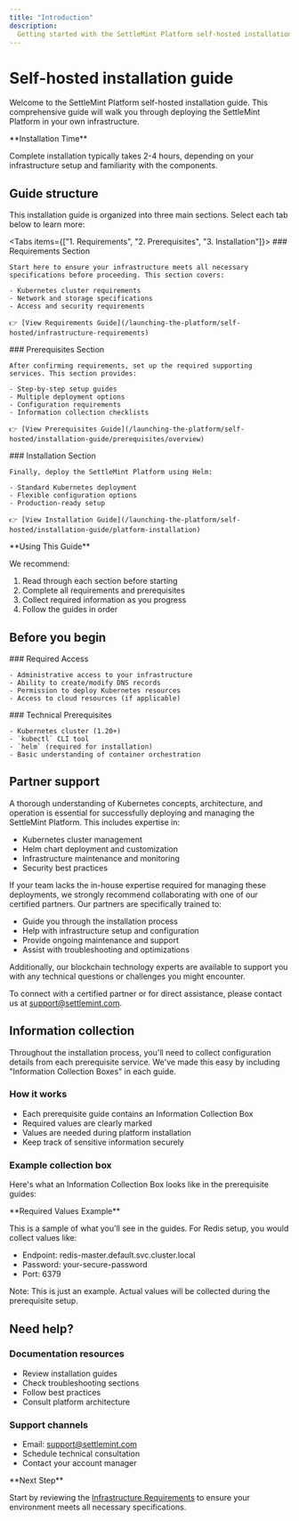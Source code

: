 ```yaml
---
title: "Introduction"
description:
  Getting started with the SettleMint Platform self-hosted installation
---
```



# Self-hosted installation guide

Welcome to the SettleMint Platform self-hosted installation guide. This
comprehensive guide will walk you through deploying the SettleMint Platform in
your own infrastructure.

<Callout type="info">
  **Installation Time**

Complete installation typically takes 2-4 hours, depending on your
infrastructure setup and familiarity with the components.

</Callout>

## Guide structure

This installation guide is organized into three main sections. Select each tab
below to learn more:

<Tabs items={["1. Requirements", "2. Prerequisites", "3. Installation"]}>
  <Tab value="1. Requirements">
    ### Requirements Section

    Start here to ensure your infrastructure meets all necessary specifications before proceeding. This section covers:

    - Kubernetes cluster requirements
    - Network and storage specifications
    - Access and security requirements

    👉 [View Requirements Guide](/launching-the-platform/self-hosted/infrastructure-requirements)

  </Tab>

  <Tab value="2. Prerequisites">
    ### Prerequisites Section

    After confirming requirements, set up the required supporting services. This section provides:

    - Step-by-step setup guides
    - Multiple deployment options
    - Configuration requirements
    - Information collection checklists

    👉 [View Prerequisites Guide](/launching-the-platform/self-hosted/installation-guide/prerequisites/overview)

  </Tab>

  <Tab value="3. Installation">
    ### Installation Section

    Finally, deploy the SettleMint Platform using Helm:

    - Standard Kubernetes deployment
    - Flexible configuration options
    - Production-ready setup

    👉 [View Installation Guide](/launching-the-platform/self-hosted/installation-guide/platform-installation)

  </Tab>
</Tabs>

<Callout type="info">
  **Using This Guide**

We recommend:

1. Read through each section before starting
2. Complete all requirements and prerequisites
3. Collect required information as you progress
4. Follow the guides in order

</Callout>

## Before you begin

<div className="grid grid-cols-1 md:grid-cols-2 gap-6 mb-8">
  <div>
    ### Required Access

    - Administrative access to your infrastructure
    - Ability to create/modify DNS records
    - Permission to deploy Kubernetes resources
    - Access to cloud resources (if applicable)

  </div>

  <div>
    ### Technical Prerequisites

    - Kubernetes cluster (1.20+)
    - `kubectl` CLI tool
    - `helm` (required for installation)
    - Basic understanding of container orchestration

  </div>
</div>

## Partner support

A thorough understanding of Kubernetes concepts, architecture, and operation is
essential for successfully deploying and managing the SettleMint Platform. This
includes expertise in:

- Kubernetes cluster management
- Helm chart deployment and customization
- Infrastructure maintenance and monitoring
- Security best practices

If your team lacks the in-house expertise required for managing these
deployments, we strongly recommend collaborating with one of our certified
partners. Our partners are specifically trained to:

- Guide you through the installation process
- Help with infrastructure setup and configuration
- Provide ongoing maintenance and support
- Assist with troubleshooting and optimizations

Additionally, our blockchain technology experts are available to support you
with any technical questions or challenges you might encounter.

To connect with a certified partner or for direct assistance, please contact us
at support@settlemint.com.

## Information collection

Throughout the installation process, you'll need to collect configuration
details from each prerequisite service. We've made this easy by including
"Information Collection Boxes" in each guide.

### How it works

- Each prerequisite guide contains an Information Collection Box
- Required values are clearly marked
- Values are needed during platform installation
- Keep track of sensitive information securely

### Example collection box

Here's what an Information Collection Box looks like in the prerequisite guides:

<Callout type="info">
**Required Values Example**

This is a sample of what you'll see in the guides. For Redis setup, you would
collect values like:

- Endpoint: redis-master.default.svc.cluster.local
- Password: your-secure-password
- Port: 6379

Note: This is just an example. Actual values will be collected during the
prerequisite setup.

</Callout>

## Need help?

### Documentation resources

- Review installation guides
- Check troubleshooting sections
- Follow best practices
- Consult platform architecture

### Support channels

- Email: support@settlemint.com
- Schedule technical consultation
- Contact your account manager

<Callout type="info">
  **Next Step**

Start by reviewing the
[Infrastructure Requirements](/launching-the-platform/self-hosted/infrastructure-requirements)
to ensure your environment meets all necessary specifications.

</Callout>
